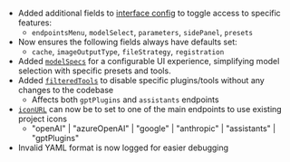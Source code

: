 - Added additional fields to [interface config](/docs/configuration/librechat_yaml/object_structure/interface) to toggle access to specific features:
    - `endpointsMenu`, `modelSelect`, `parameters`, `sidePanel`, `presets`
- Now ensures the following fields always have defaults set:
    - `cache`, `imageOutputType`, `fileStrategy`, `registration`
- Added [`modelSpecs`](/docs/configuration/librechat_yaml/object_structure/model_specs) for a configurable UI experience, simplifying model selection with specific presets and tools.
- Added [`filteredTools`](/docs/configuration/librechat_yaml/object_structure/config#filteredtools) to disable specific plugins/tools without any changes to the codebase
    - Affects both `gptPlugins` and `assistants` endpoints
- [`iconURL`](/docs/configuration/librechat_yaml/object_structure/custom_endpoint#iconurl) can now be to set to one of the main endpoints to use existing project icons
    - "openAI" | "azureOpenAI" | "google" | "anthropic" | "assistants" | "gptPlugins"
- Invalid YAML format is now logged for easier debugging